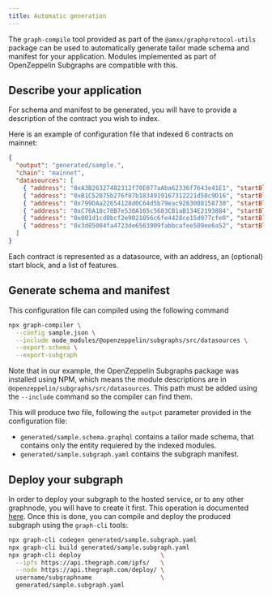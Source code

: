 ```yaml
---
title: Automatic generation
---
```


The `graph-compile` tool provided as part of the `@amxx/graphprotocol-utils` package can be used to automatically generate tailor made schema and manifest for your application. Modules implemented as part of OpenZeppelin Subgraphs are compatible with this.

## Describe your application

For schema and manifest to be generated, you will have to provide a description of the contract you wish to index.

Here is an example of configuration file that indexed 6 contracts on mainnet:

```json
{
  "output": "generated/sample.",
  "chain": "mainnet",
  "datasources": [
    { "address": "0xA3B26327482312f70E077aAba62336f7643e41E1", "startBlock": 11633151, "module": [ "erc20",    "accesscontrol" ] },
    { "address": "0xB1C52075b276f87b1834919167312221d50c9D16", "startBlock":  9917641, "module": [ "erc721",   "ownable"       ] },
    { "address": "0x799DAa22654128d0C64d5b79eac9283008158730", "startBlock":  9917642, "module": [ "erc721",   "ownable"       ] },
    { "address": "0xC76A18c78B7e530A165c5683CB1aB134E21938B4", "startBlock":  9917639, "module": [ "erc721",   "ownable"       ] },
    { "address": "0x001d1cd0bcf2e9021056c6fe4428ce15d977cfe0", "startBlock": 11127634, "module": [ "erc1155",  "ownable"       ] },
    { "address": "0x3d85004fa4723de6563909fabbcafee509ee6a52", "startBlock": 12322496, "module": [ "timelock", "accesscontrol" ] }
  ]
}
```

Each contract is represented as a datasource, with an address, an (optional) start block, and a list of features.

## Generate schema and manifest

This configuration file can compiled using the following command

```bash
npx graph-compiler \
  --config sample.json \
  --include node_modules/@openzeppelin/subgraphs/src/datasources \
  --export-schema \
  --export-subgraph
```

Note that in our example, the OpenZeppelin Subgraphs package was installed using NPM, which means the module descriptions are in `@openzeppelin/subgraphs/src/datasources`. This path must be added using the `--include` command so the compiler can find them.

This will produce two file, following the `output` parameter provided in the configuration file:

* `generated/sample.schema.graphql` contains a tailor made schema, that contains only the entity requiered by the indexed modules.
* `generated/sample.subgraph.yaml` contains the subgraph manifest.

## Deploy your subgraph

In order to deploy your subgraph to the hosted service, or to any other graphnode, you will have to create it first. This operation is documented [here](https://thegraph.com/docs/developer/deploy-subgraph-hosted). Once this is done, you can compile and deploy the produced subgraph using the `graph-cli` tools:

```bash
npx graph-cli codegen generated/sample.subgraph.yaml
npx graph-cli build generated/sample.subgraph.yaml
npx graph-cli deploy                      \
  --ipfs https://api.thegraph.com/ipfs/   \
  --node https://api.thegraph.com/deploy/ \
  username/subgraphname                   \
  generated/sample.subgraph.yaml
```
